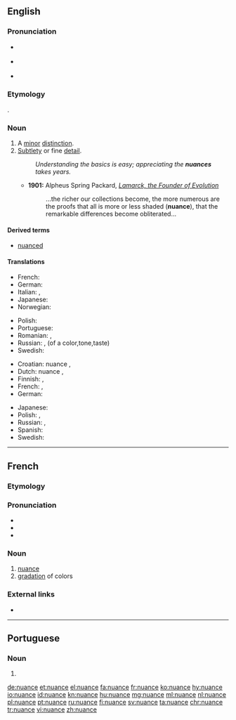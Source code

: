 {{also|Nuance|nuancé}}
==English==
{{was wotd|2007|February|1}}
{{wikipedia|dab=nuance}}

===Pronunciation===
* {{a|RP}} {{IPA|/ˈnjuː.ɑːns/|lang=en}}
* {{a|GenAm}} {{IPA|/ˈnuː.ɑːns/|lang=en}}
* {{audio|en-us-nuance.ogg|Audio (US)|lang=en}}

===Etymology===
{{borrowing|fr|nuance||nuance, shade, hue|lang=en}}.

===Noun===
{{en-noun}}

# A [[minor]] [[distinction]].
# [[subtle|Subtlety]] or fine [[detail]].
#: ''Understanding the basics is easy; appreciating the '''nuances''' takes years.''
#* '''1901:''' Alpheus Spring Packard, ''[http://books.google.com/books?vid=OCLC01513448&id=ZkB59HbB7VYC&pg=PA263&lpg=PA263&dq=nuance+date:1850-1950&as_brr=1 Lamarck, the Founder of Evolution]''
#*: ...the richer our collections become, the more numerous are the proofs that all is more or less shaded ('''nuance'''), that the remarkable differences become obliterated...

====Derived terms====
* [[nuanced]]

====Translations====
{{trans-top|minor distinction}}
* French: {{t+|fr|nuance|f}}
* German: {{t+|de|Nuance|f}}
* Italian: {{t+|it|sfumatura}}, {{t|it|sottigliezza|f}}
* Japanese: {{t|ja|ニュアンス|tr=nyuansu}}
* Norwegian: {{t|no|nyanse|m}}
{{trans-mid}}
* Polish: {{t+|pl|niuans|m}}
* Portuguese: {{t+|pt|nuance|f}}
* Romanian: {{t+|ro|nuanță|f}}, {{t|ro|nuanțe|f-p}}
* Russian: {{t+|ru|нюанс|m|tr=njuáns}}, (of a color,tone,taste){{t+|ru|оттенок|m|tr=otténok}}
* Swedish: {{t+|sv|nyans|c}}
{{trans-bottom}}

{{trans-top|subtlety or fine detail}}
* Croatian: nuance {{g|f}}, {{t+|sh|osjetljivost|f}}
* Dutch: nuance {{g|f}}, {{t+|nl|subtiliteit|f}}
* Finnish: {{t+|fi|nyanssi}}, {{t|fi|vivahde}}
* French: {{t+|fr|nuance|f}}, {{t+|fr|subtilité|f}}
* German: {{t+|de|Nuance|f}}
{{trans-mid}}
* Japanese: {{t|ja|ニュアンス|tr=nyuansu}}
* Polish: {{t+|pl|niuans|m}}, {{t+|pl|subtelność|f}}
* Russian: {{t+|ru|нюанс|m|tr=njuáns}}, {{t+|ru|тонкость|f|tr=tónkost’}}
* Spanish: {{t+|es|matiz|m}}
* Swedish: {{t+|sv|nyans|c}}
{{trans-bottom}}

----

==French==

===Etymology===
{{suffix|nuer|ance|lang=fr}}

===Pronunciation===
* {{IPA|/ny.ɑ̃s/|lang=fr}}
* {{audio|Fr-nuance.ogg|Audio (France)|lang=fr}}
* {{homophones|nuances|lang=fr}}

===Noun===
{{fr-noun|f}}

# [[#Noun|nuance]]
# [[gradation]] of colors

===External links===
* {{R:TLFi}}

----

==Portuguese==

===Noun===
{{pt-noun|f}}

# {{alternative form of|nuança|lang=pt}}

[[de:nuance]]
[[et:nuance]]
[[el:nuance]]
[[fa:nuance]]
[[fr:nuance]]
[[ko:nuance]]
[[hy:nuance]]
[[io:nuance]]
[[id:nuance]]
[[kn:nuance]]
[[hu:nuance]]
[[mg:nuance]]
[[ml:nuance]]
[[nl:nuance]]
[[pl:nuance]]
[[pt:nuance]]
[[ru:nuance]]
[[fi:nuance]]
[[sv:nuance]]
[[ta:nuance]]
[[chr:nuance]]
[[tr:nuance]]
[[vi:nuance]]
[[zh:nuance]]